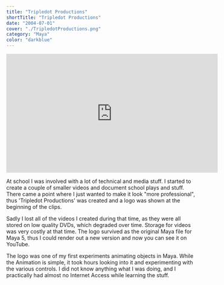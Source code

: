 ```yaml
---
title: "Tripledot Productions"
shortTitle: "Tripledot Productions"
date: "2004-07-01"
cover: "./TripledotProductions.png"
category: "Maya"
color: "darkblue"
---
```


<iframe width="560" height="315" src="https://www.youtube.com/embed/Ct3ikmNYlTQ" frameborder="0" allow="autoplay; encrypted-media" allowfullscreen></iframe>

At school I was involved with a lot of technical and media stuff. I started to create a couple of smaller videos and document school plays and stuff.
There came a point where I just wanted to make it look "more professional", thus 'Tripledot Productions' was created and a logo was shown at the beginning of the clips.

Sadly I lost all of the videos I created during that time, as they were all stored on low quality DVDs, which degraded over time. Storage for videos was very costly at that time. 
The logo survived as the original Maya file for Maya 5, thus I could render out a new version and now you can see it on YouTube.

The logo was one of my first experiments animating objects in Maya. While the Animation is simple, it took hours looking into it and experimenting with the various controls. I did not know anything what I was doing, and I practically had almost no Internet Access while learning the stuff.

